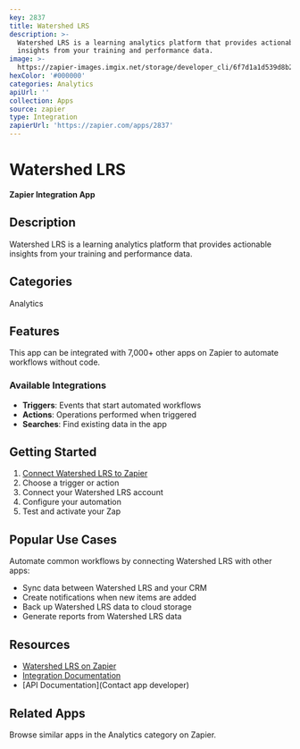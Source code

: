 ```yaml
---
key: 2837
title: Watershed LRS
description: >-
  Watershed LRS is a learning analytics platform that provides actionable
  insights from your training and performance data.
image: >-
  https://zapier-images.imgix.net/storage/developer_cli/6f7d1a1d539d8b2d8ec59a5bfd62b351_2.png?auto=format%2Ccompress&ixlib=python-3.0.0&q=50
hexColor: '#000000'
categories: Analytics
apiUrl: ''
collection: Apps
source: zapier
type: Integration
zapierUrl: 'https://zapier.com/apps/2837'
---
```

# Watershed LRS

**Zapier Integration App**

## Description

Watershed LRS is a learning analytics platform that provides actionable insights from your training and performance data.

## Categories

Analytics

## Features

This app can be integrated with 7,000+ other apps on Zapier to automate workflows without code.

### Available Integrations

- **Triggers**: Events that start automated workflows
- **Actions**: Operations performed when triggered
- **Searches**: Find existing data in the app

## Getting Started

1. [Connect Watershed LRS to Zapier](https://zapier.com/apps/2837)
2. Choose a trigger or action
3. Connect your Watershed LRS account
4. Configure your automation
5. Test and activate your Zap

## Popular Use Cases

Automate common workflows by connecting Watershed LRS with other apps:

- Sync data between Watershed LRS and your CRM
- Create notifications when new items are added
- Back up Watershed LRS data to cloud storage
- Generate reports from Watershed LRS data

## Resources

- [Watershed LRS on Zapier](https://zapier.com/apps/2837)
- [Integration Documentation](https://zapier.com/apps/2837/integrations)
- [API Documentation](Contact app developer)

## Related Apps

Browse similar apps in the Analytics category on Zapier.
